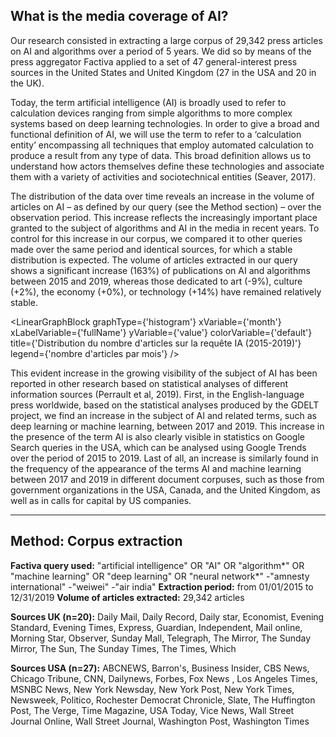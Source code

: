 

## What is the media coverage of AI?

Our research consisted in extracting a large corpus of 29,342 press articles on AI and algorithms over a period of 5 years. We did so by means of the press aggregator Factiva applied to a set of 47 general-interest press sources in the United States and United Kingdom (27 in the USA and 20 in the UK).

Today, the term artificial intelligence (AI) is broadly used to refer to calculation devices ranging from simple algorithms to more complex systems based on deep learning technologies. In order to give a broad and functional definition of AI, we will use the term to refer to a ‘calculation entity’ encompassing all techniques that employ automated calculation to produce a result from any type of data. This broad definition allows us to understand how actors themselves define these technologies and associate them with a variety of activities and sociotechnical entities (Seaver, 2017).

The distribution of the data over time reveals an increase in the volume of articles on AI – as defined by our query (see the Method section) – over the observation period. This increase reflects the increasingly important place granted to the subject of algorithms and AI in the media in recent years. To control for this increase in our corpus, we compared it to other queries made over the same period and identical sources, for which a stable distribution is expected. The volume of articles extracted in our query shows a significant increase (163%) of publications on AI and algorithms between 2015 and 2019, whereas those dedicated to art (-9%), culture (+2%), the economy (+0%), or technology (+14%) have remained relatively stable.

<LinearGraphBlock 
  graphType={'histogram'} 
  xVariable={'month'} 
  xLabelVariable={'fullName'} 
  yVariable={'value'} 
  colorVariable={'default'} 
  title={'Distribution du nombre  d\'articles sur la requête IA (2015-2019)'} 
  legend={'nombre d\'articles par mois'}
/>

This evident increase in the growing visibility of the subject of AI has been reported in other research based on statistical analyses of different information sources (Perrault et al, 2019). First, in the English-language press worldwide, based on the statistical analyses produced by the GDELT project, we find an increase in the subject of AI and related terms, such as deep learning or machine learning, between 2017 and 2019. This increase in the presence of the term AI is also clearly visible in statistics on Google Search queries in the USA, which can be analysed using Google Trends over the period of 2015 to 2019. Last of all, an increase is similarly found in the frequency of the appearance of the terms AI and machine learning between 2017 and 2019 in different document corpuses, such as those from government organizations in the USA, Canada, and the United Kingdom, as well as in calls for capital by US companies.

---
## Method: Corpus extraction

**Factiva query used:** "artificial intelligence" OR "AI" OR "algorithm*" OR "machine learning" OR "deep learning" OR "neural network*" -"amnesty international" -"weiwei" -"air india" 
**Extraction period:** from 01/01/2015 to 12/31/2019 
**Volume of articles extracted:** 29,342 articles

**Sources UK (n=20):** Daily Mail, Daily Record, Daily star, Economist, Evening Standard, Evening Times, Express, Guardian, Independent, Mail online, Morning Star, Observer, Sunday Mall, Telegraph, The Mirror, The Sunday Mirror, The Sun, The Sunday Times, The Times, Which

**Sources USA (n=27):** ABCNEWS, Barron's, Business Insider, CBS News, Chicago Tribune, CNN, Dailynews, Forbes, Fox News , Los Angeles Times, MSNBC News, New York Newsday, New York Post, New York Times, Newsweek, Politico, Rochester Democrat Chronicle, Slate, The Huffington Post, The Verge, Time Magazine, USA Today, Vice News, Wall Street Journal Online, Wall Street Journal, Washington Post, Washington Times
